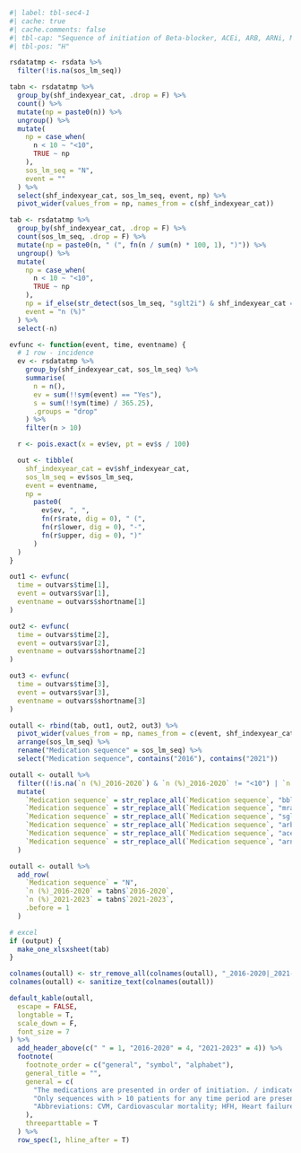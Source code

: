 ```r
#| label: tbl-sec4-1
#| cache: true
#| cache.comments: false
#| tbl-cap: "Sequence of initiation of Beta-blocker, ACEi, ARB, ARNi, MRA, SGLT2i and outcomes"
#| tbl-pos: "H"

rsdatatmp <- rsdata %>%
  filter(!is.na(sos_lm_seq))

tabn <- rsdatatmp %>%
  group_by(shf_indexyear_cat, .drop = F) %>%
  count() %>%
  mutate(np = paste0(n)) %>%
  ungroup() %>%
  mutate(
    np = case_when(
      n < 10 ~ "<10",
      TRUE ~ np
    ),
    sos_lm_seq = "N",
    event = ""
  ) %>%
  select(shf_indexyear_cat, sos_lm_seq, event, np) %>%
  pivot_wider(values_from = np, names_from = c(shf_indexyear_cat))

tab <- rsdatatmp %>%
  group_by(shf_indexyear_cat, .drop = F) %>%
  count(sos_lm_seq, .drop = F) %>%
  mutate(np = paste0(n, " (", fn(n / sum(n) * 100, 1), ")")) %>%
  ungroup() %>%
  mutate(
    np = case_when(
      n < 10 ~ "<10",
      TRUE ~ np
    ),
    np = if_else(str_detect(sos_lm_seq, "sglt2i") & shf_indexyear_cat == "2016-2020", NA_character_, np),
    event = "n (%)"
  ) %>%
  select(-n)

evfunc <- function(event, time, eventname) {
  # 1 row - incidence
  ev <- rsdatatmp %>%
    group_by(shf_indexyear_cat, sos_lm_seq) %>%
    summarise(
      n = n(),
      ev = sum(!!sym(event) == "Yes"),
      s = sum(!!sym(time) / 365.25),
      .groups = "drop"
    ) %>%
    filter(n > 10)

  r <- pois.exact(x = ev$ev, pt = ev$s / 100)

  out <- tibble(
    shf_indexyear_cat = ev$shf_indexyear_cat,
    sos_lm_seq = ev$sos_lm_seq,
    event = eventname,
    np =
      paste0(
        ev$ev, ", ",
        fn(r$rate, dig = 0), " (",
        fn(r$lower, dig = 0), "-",
        fn(r$upper, dig = 0), ")"
      )
  )
}

out1 <- evfunc(
  time = outvars$time[1],
  event = outvars$var[1],
  eventname = outvars$shortname[1]
)

out2 <- evfunc(
  time = outvars$time[2],
  event = outvars$var[2],
  eventname = outvars$shortname[2]
)

out3 <- evfunc(
  time = outvars$time[3],
  event = outvars$var[3],
  eventname = outvars$shortname[3]
)

outall <- rbind(tab, out1, out2, out3) %>%
  pivot_wider(values_from = np, names_from = c(event, shf_indexyear_cat)) %>%
  arrange(sos_lm_seq) %>%
  rename("Medication sequence" = sos_lm_seq) %>%
  select("Medication sequence", contains("2016"), contains("2021"))

outall <- outall %>%
  filter((!is.na(`n (%)_2016-2020`) & `n (%)_2016-2020` != "<10") | `n (%)_2021-2023` != "<10") %>%
  mutate(
    `Medication sequence` = str_replace_all(`Medication sequence`, "bbl", "Bbl"),
    `Medication sequence` = str_replace_all(`Medication sequence`, "mra", "MRA"),
    `Medication sequence` = str_replace_all(`Medication sequence`, "sglt2i", "SGLTi"),
    `Medication sequence` = str_replace_all(`Medication sequence`, "arb", "ARB"),
    `Medication sequence` = str_replace_all(`Medication sequence`, "acei", "ACEi"),
    `Medication sequence` = str_replace_all(`Medication sequence`, "arni", "ARNi")
  )

outall <- outall %>%
  add_row(
    `Medication sequence` = "N",
    `n (%)_2016-2020` = tabn$`2016-2020`,
    `n (%)_2021-2023` = tabn$`2021-2023`,
    .before = 1
  )

# excel
if (output) {
  make_one_xlsxsheet(tab)
}

colnames(outall) <- str_remove_all(colnames(outall), "_2016-2020|_2021-2023")
colnames(outall) <- sanitize_text(colnames(outall))

default_kable(outall,
  escape = FALSE,
  longtable = T,
  scale_down = F,
  font_size = 7
) %>%
  add_header_above(c(" " = 1, "2016-2020" = 4, "2021-2023" = 4)) %>%
  footnote(
    footnote_order = c("general", "symbol", "alphabet"),
    general_title = "",
    general = c(
      "The medications are presented in order of initiation. / indicates simultaneous initiation (same day).",
      "Only sequences with > 10 patients for any time period are presented. The outcomes are presented as Number of events, incidence/100 person-years (95% CI).",
      "Abbreviations: CVM, Cardiovascular mortality; HFH, Heart failure hospitalisation"
    ),
    threeparttable = T
  ) %>%
  row_spec(1, hline_after = T)
```
